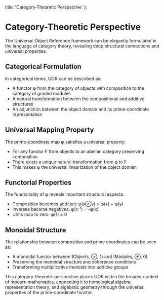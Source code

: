   title: 'Category-Theoretic Perspective'
};

# Category-Theoretic Perspective

The Universal Object Reference framework can be elegantly formulated in the language of category theory, revealing deep structural connections and universal properties.

## Categorical Formulation

In categorical terms, UOR can be described as:

- A functor φ from the category of objects with composition to the category of graded modules
- A natural transformation between the compositional and additive structures
- An adjunction between the object domain and its prime-coordinate representation

## Universal Mapping Property

The prime-coordinate map φ satisfies a universal property:

- For any functor F from objects to an abelian category preserving composition
- There exists a unique natural transformation from φ to F
- This makes φ the universal linearization of the object domain

## Functorial Properties

The functoriality of φ reveals important structural aspects:

- Composition becomes addition: φ(x⊗y) = φ(x) + φ(y)
- Inverses become negatives: φ(x⁻¹) = -φ(x)
- Units map to zero: φ(1) = 0

## Monoidal Structure

The relationship between composition and prime coordinates can be seen as:

- A monoidal functor between (Objects, ⊗, 1) and (Modules, ⊕, 0)
- Preserving the monoidal structure and coherence conditions
- Transforming multiplicative monoids into additive groups

This category-theoretic perspective places UOR within the broader context of modern mathematics, connecting it to homological algebra, representation theory, and algebraic geometry through the universal properties of the prime-coordinate functor.

